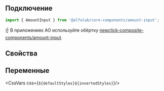 
## Подключение

```jsx
import { AmountInput } from '@alfalab/core-components/amount-input';
```
☝️ В приложениях АО используйте обёртку [newclick-composite-components/amount-input](http://digital/demo/newclick-composite-components/master/?path=/docs/form-amountinput--basic).

## Свойства

<ArgsTable of={AmountInput} />

## Переменные

<CssVars css={`${defaultStyles}${invertedStyles}`}/>
